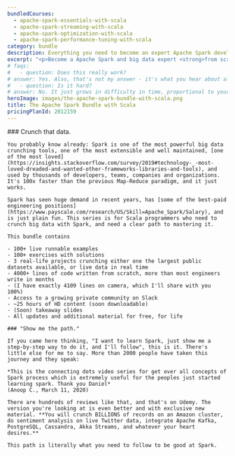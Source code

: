 ```yaml
---
bundledCourses:
  - apache-spark-essentials-with-scala
  - apache-spark-streaming-with-scala
  - apache-spark-optimization-with-scala
  - apache-spark-performance-tuning-with-scala
category: bundle
description: Everything you need to become an expert Apache Spark developer. Master Spark with Scala and big data through clear lessons, practical exercises, and a smooth learning curve. Ideal for those with some programming experience, this bundle will take you from zero to hero.
excerpt: "<p>Become a Apache Spark and big data expert <strong>from scratch</strong> with our <strong>all-inclusive course bundle</strong>: master everything you need using Scala in one complete package, at a discount</p>"
# faqs:
#   - question: Does this really work?
# answer: Yes. Also, that's not my answer - it's what you hear about all the Rock the JVM material from thousands of people now working at Apple, UniCredit, Adobe, Uber and other successful companies and teams around the world.
#   - question: Is it hard?
# answer: No. It just grows in difficulty in time, proportional to your work. I only require that you've programmed before in some other language and you know some general fundamentals. At the end of the series, you will look back to the advanced pieces and you'll go like "Huh. That would have been pretty tough if I tried that on my own."
heroImage: images/the-apache-spark-bundle-with-scala.png
title: The Apache Spark Bundle with Scala
pricingPlanId: 2012159
---
```



<CourseLayout>
  <Fragment slot="goal">
    ### Crunch that data.

    You probably know already: Spark is one of the most powerful big data crunching tools, one of the most extensible and well maintained, [one of the most loved](https://insights.stackoverflow.com/survey/2019#technology-_-most-loved-dreaded-and-wanted-other-frameworks-libraries-and-tools), and used by thousands of developers, teams, companies and organizations. It's 100x faster than the previous Map-Reduce paradigm, and it just works.

    Spark has seen huge demand in recent years, has [some of the best-paid engineering positions](https://www.payscale.com/research/US/Skill=Apache_Spark/Salary), and is just plain fun. This series is for Scala programmers who need to crunch big data with Spark, and need a clear path to mastering it.

    This bundle contains

    - 100+ live runnable examples
    - 100+ exercises with solutions
    - 3 real-life projects crunching either one the largest public datasets available, or live data in real time
    - 4000+ lines of code written from scratch, more than most engineers write in months
    - (I have exactly 4109 lines on camera, which I'll share with you 100%)
    - Access to a growing private community on Slack
    - ~25 hours of HD content (soon downloadable)
    - (Soon) takeaway slides
    - All updates and additional material for free, for life

    ### "Show me the path."

    If you came here thinking, "I want to learn Spark, just show me a step-by-step way to do it, and I'll follow", this is it. There's little else for me to say. More than 2000 people have taken this journey and they speak:

    *This is the connecting dots video series for get over all concepts of Spark process which is extremely useful for the peoples just started learning spark. Thank you Daniel*
    (Anoop C., March 11, 2020)

    There are hundreds of reviews like that, and that's on Udemy. The version you're looking at is even better and with exclusive new material. **You will crunch BILLIONS of records on an Amazon cluster, do sentiment analysis on live Twitter data, integrate Apache Kafka, PostgreSQL, Cassandra, Akka Streams, and whatever your heart desires.**

    This path is literally what you need to follow to be good at Spark.

  </Fragment>
</CourseLayout>
